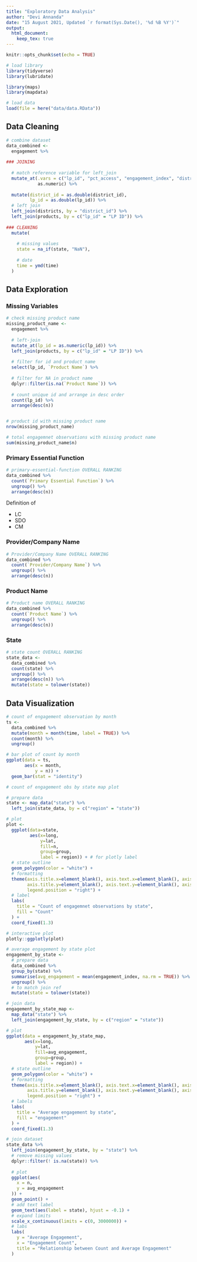 ```yaml
---
title: "Exploratory Data Analysis"
author: "Devi Annanda"
date: "15 August 2021, Updated `r format(Sys.Date(), '%d %B %Y')`"
output: 
  html_document:
    keep_tex: true
---
```


```r
knitr::opts_chunk$set(echo = TRUE)

# load library
library(tidyverse)
library(lubridate)

library(maps)
library(mapdata)
```

```r
# load data
load(file = here("data/data.RData"))
```

## Data Cleaning

```r
# combine dataset
data_combined <- 
  engagement %>% 
  
### JOINING
  
  # match reference variable for left_join
  mutate_at(.vars = c("lp_id", "pct_access", "engagement_index", "district_id"),
            as.numeric) %>% 
  
  mutate(district_id = as.double(district_id),
         lp_id = as.double(lp_id)) %>% 
  # left join
  left_join(districts, by = "district_id") %>% 
  left_join(products, by = c("lp_id" = "LP ID")) %>% 
  
### CLEANING
  mutate(
    
    # missing values
    state = na_if(state, "NaN"),
    
    # date
    time = ymd(time)
  )
```


## Data Exploration

### Missing Variables

```r
# check missing product name
missing_product_name <- 
  engagement %>% 
  
  # left-join
  mutate_at(lp_id = as.numeric(lp_id)) %>% 
  left_join(products, by = c("lp_id" = "LP ID")) %>% 
  
  # filter for id and product name
  select(lp_id, `Product Name`) %>% 
  
  # filter for NA in product name
  dplyr::filter(is.na(`Product Name`)) %>% 
  
  # count unique id and arrange in desc order
  count(lp_id) %>% 
  arrange(desc(n))


# product id with missing product name
nrow(missing_product_name)

# total engagemnet observations with missing product name
sum(missing_product_name$n)
```


### Primary Essential Function

```r
# primary-essential-function OVERALL RANKING
data_combined %>% 
  count(`Primary Essential Function`) %>% 
  ungroup() %>% 
  arrange(desc(n))
```

Definition of

- LC
- SDO
- CM

### Provider/Company Name
```r
# Provider/Company Name OVERALL RANKING
data_combined %>% 
  count(`Provider/Company Name`) %>% 
  ungroup() %>% 
  arrange(desc(n))
```

### Product Name
```r
# Product name OVERALL RANKING
data_combined %>% 
  count(`Product Name`) %>% 
  ungroup() %>% 
  arrange(desc(n))
```

### State
```r
# state count OVERALL RANKING
state_data <- 
  data_combined %>% 
  count(state) %>% 
  ungroup() %>% 
  arrange(desc(n)) %>% 
  mutate(state = tolower(state))
```


## Data Visualization

```r
# count of engagement observation by month
ts <-
  data_combined %>% 
  mutate(month = month(time, label = TRUE)) %>% 
  count(month) %>% 
  ungroup()

# bar plot of count by month
ggplot(data = ts,
       aes(x = month,
           y = n)) +
  geom_bar(stat = "identity")
```


```r
# count of engagement obs by state map plot

# prepare data
state <- map_data("state") %>% 
  left_join(state_data, by = c("region" = "state"))

# plot
plot <- 
  ggplot(data=state, 
         aes(x=long, 
             y=lat, 
             fill=n, 
             group=group, 
             label = region)) + # for plotly label
  # state outline
  geom_polygon(color = "white") + 
  # formatting
  theme(axis.title.x=element_blank(), axis.text.x=element_blank(), axis.ticks.x=element_blank(),
        axis.title.y=element_blank(), axis.text.y=element_blank(), axis.ticks.y=element_blank(),
        legend.position = "right") + 
  # label
  labs(
    title = "Count of engagemnet observations by state",
    fill = "Count"
  ) +
  coord_fixed(1.3)

# interactive plot
plotly::ggplotly(plot)
```

```r
# average engagement by state plot
engagement_by_state <- 
  # prepare data
  data_combined %>% 
  group_by(state) %>%
  summarise(avg_engagement = mean(engagement_index, na.rm = TRUE)) %>% 
  ungroup() %>% 
  # to match join ref
  mutate(state = tolower(state))

# join data
engagement_by_state_map <- 
  map_data("state") %>% 
  left_join(engagement_by_state, by = c("region" = "state"))

# plot
ggplot(data = engagement_by_state_map, 
       aes(x=long, 
           y=lat, 
           fill=avg_engagement, 
           group=group, 
           label = region)) + 
  # state outline
  geom_polygon(color = "white") + 
  # formatting
  theme(axis.title.x=element_blank(), axis.text.x=element_blank(), axis.ticks.x=element_blank(),
        axis.title.y=element_blank(), axis.text.y=element_blank(), axis.ticks.y=element_blank(),
        legend.position = "right") + 
  # labels
  labs(
    title = "Average engagement by state",
    fill = "engagement"
  ) +
  coord_fixed(1.3)
```

```r
# join dataset
state_data %>% 
  left_join(engagement_by_state, by = "state") %>% 
  # remove missing values
  dplyr::filter(! is.na(state)) %>% 
  
  # plot
  ggplot(aes(
    x = n,
    y = avg_engagement
  )) +
  geom_point() +
  # add text label
  geom_text(aes(label = state), hjust = -0.1) +
  # expand limits
  scale_x_continuous(limits = c(0, 3000000)) +
  # labs
  labs(
    y = "Average Engagement",
    x = "Engagement Count",
    title = "Relationship between Count and Average Engagement"
  )

```

